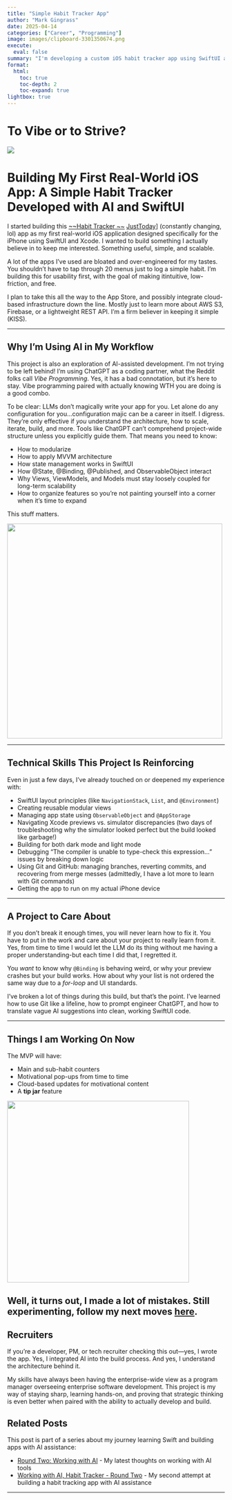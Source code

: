 ```yaml
---
title: "Simple Habit Tracker App"
author: "Mark Gingrass"
date: 2025-04-14
categories: ["Career", "Programming"]
image: images/clipboard-3301350674.png
execute:
  eval: false
summary: "I'm developing a custom iOS habit tracker app using SwiftUI and Xcode—with help from large language models (LLMs) to accelerate design, debug Swift code, and iterate features faster. The app supports recurring goals, progress tracking, and motivational messaging, with a focus on clean architecture and future scalability."
format:
  html:
    toc: true
    toc-depth: 2
    toc-expand: true
lightbox: true
---
```


# **To Vibe or to Strive?**

![](images/clipboard-3301350674.png)

# Building My First Real-World iOS App: A Simple Habit Tracker Developed with AI and SwiftUI

I started building this [~~Habit Tracker ~~](https://github.com/mtgingrass/SimpleHabit "Github Repo") [JustToday](https://github.com/mtgingrass/JustToday)] (constantly changing, lol) app as my first real-world iOS application designed specifically for the iPhone using SwiftUI and Xcode. I wanted to build something I actually believe in to keep me interested. Something useful, simple, and scalable.

A lot of the apps I've used are bloated and over-engineered for my tastes. You shouldn't have to tap through 20 menus just to log a simple habit. I'm building this for usability first, with the goal of making itintuitive, low-friction, and free.

I plan to take this all the way to the App Store, and possibly integrate cloud-based infrastructure down the line. Mostly just to learn more about AWS S3, Firebase, or a lightweight REST API. I'm a firm believer in keeping it simple (KISS).

------------------------------------------------------------------------

## Why I'm Using AI in My Workflow

This project is also an exploration of AI-assisted development. I'm not trying to be left behind! I'm using ChatGPT as a coding partner, what the Reddit folks call *Vibe Programming*. Yes, it has a bad connotation, but it's here to stay. Vibe programming paired with actually knowing WTH you are doing is a good combo.

To be clear: LLMs don't magically write your app for you. Let alone do any configuration for you...configuration majic can be a career in itself. I digress. They're only effective if *you* understand the architecture, how to scale, iterate, build, and more. Tools like ChatGPT can't comprehend project-wide structure unless you explicitly guide them. That means you need to know:

-   How to modularize
-   How to apply MVVM architecture
-   How state management works in SwiftUI
-   How @State, @Binding, @Published, and ObservableObject interact
-   Why Views, ViewModels, and Models must stay loosely coupled for long-term scalability
-   How to organize features so you're not painting yourself into a corner when it's time to expand

This stuff matters.

![](images/clipboard-3334868007.png){width="498"}

------------------------------------------------------------------------

## Technical Skills This Project Is Reinforcing

Even in just a few days, I've already touched on or deepened my experience with:

-   SwiftUI layout principles (like `NavigationStack`, `List`, and `@Environment`)
-   Creating reusable modular views
-   Managing app state using `ObservableObject` and `@AppStorage`
-   Navigating Xcode previews vs. simulator discrepancies (two days of troubleshooting why the simulator looked perfect but the build looked like garbage!)
-   Building for both dark mode and light mode
-   Debugging "The compiler is unable to type-check this expression..." issues by breaking down logic
-   Using Git and GitHub: managing branches, reverting commits, and recovering from merge messes (admittedly, I have a lot more to learn with Git commands)
-   Getting the app to run on my actual iPhone device

------------------------------------------------------------------------

## A Project to Care About

If you don't break it enough times, you will never learn how to fix it. You have to put in the work and care about your project to really learn from it. Yes, from time to time I would let the LLM do its thing without me having a proper understanding-but each time I did that, I regretted it.

You *want* to know why `@Binding` is behaving weird, or why your preview crashes but your build works. How about why your list is not ordered the same way due to a *for-loop* and UI standards.

I've broken a lot of things during this build, but that's the point. I've learned how to use Git like a lifeline, how to prompt engineer ChatGPT, and how to translate vague AI suggestions into clean, working SwiftUI code.

------------------------------------------------------------------------

## Things I am Working On Now

The MVP will have:

-   Main and sub-habit counters
-   Motivational pop-ups from time to time
-   Cloud-based updates for motivational content
-   A **tip jar** feature

![](images/clipboard-3299487040.png){width="421"}

Well, it turns out, I made a lot of mistakes. Still experimenting, follow my next moves [here](https://markgingrass.com/posts/2025-05-19-simple-habit-tracker-round-two-app/). 
------------------------------------------------------------------------

## Recruiters

If you're a developer, PM, or tech recruiter checking this out—yes, I wrote the app. Yes, I integrated AI into the build process. And yes, I understand the architecture behind it.

My skills have always been having the enterprise-wide view as a program manager overseeing enterprise software development. This project is my way of staying sharp, learning hands-on, and proving that strategic thinking is even better when paired with the ability to actually develop and build.

## Related Posts

This post is part of a series about my journey learning Swift and building apps with AI assistance:

- [Round Two: Working with AI](/posts/2025-05-30-round-two-working-with-ai/) - My latest thoughts on working with AI tools
- [Working with AI, Habit Tracker - Round Two](/posts/2025-05-19-simple-habit-tracker-round-two-app/) - My second attempt at building a habit tracking app with AI assistance

------------------------------------------------------------------------

